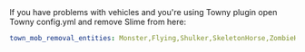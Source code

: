 

<Warning>
If you have problems with vehicles and you're using Towny plugin open Towny config.yml and remove Slime from here:
</Warning>


```yaml
town_mob_removal_entities: Monster,Flying,Shulker,SkeletonHorse,ZombieHorse
```